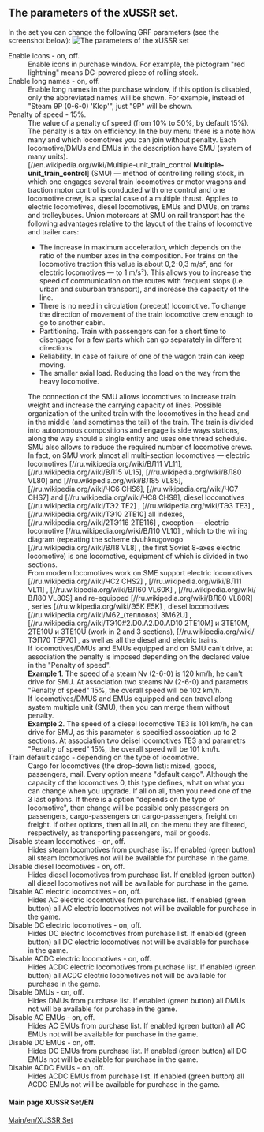 == The parameters of the xUSSR set.==
In the set you can change the following GRF parameters (see the screenshot below):
[[File:en/The parameters of the xUSSR set 2.png|frame| The parameters of the xUSSR set]]
; Enable icons - on, off.
:Enable icons in purchase window. For example, the pictogram "red lightning" means DC-powered piece of rolling stock.
; Enable long names - on, off.
:Enable long names in the purchase window, if this option is disabled, only the abbreviated names will be shown. For example, instead of "Steam 9P (0-6-0) 'Klop'", just "9P" will be shown. 
; Penalty of speed - 15%.
:The value of a penalty of speed (from 10% to 50%, by default 15%). 
:The penalty is a tax on efficiency. In the buy menu there is a note how many and which locomotives you can join without penalty. Each locomotive/DMUs and EMUs in the description have SMU (system of many units). 
:[//en.wikipedia.org/wiki/Multiple-unit_train_control '''Multiple-unit_train_control'''] (SMU) — method of controlling rolling stock, in which one engages several train locomotives or motor wagons and traction motor control is conducted with one control and one locomotive crew, is a special case of a multiple thrust. Applies to electric locomotives, diesel locomotives, EMUs and DMUs, on trams and trolleybuses. Union motorcars at SMU on rail transport has the following advantages relative to the layout of the trains of locomotive and trailer cars:
:*The increase in maximum acceleration, which depends on the ratio of the number axes in the composition. For trains on the locomotive traction this value is about 0,2-0,3 m/s², and for electric locomotives — to 1 m/s²). This allows you to increase the speed of communication on the routes with frequent stops (i.e. urban and suburban transport), and increase the capacity of the line.
:*There is no need in circulation (precept) locomotive. To change the direction of movement of the train locomotive crew enough to go to another cabin.
:*Partitioning. Train with passengers can for a short time to disengage for a few parts which can go separately in different directions.
:*Reliability. In case of failure of one of the wagon train can keep moving.
:*The smaller axial load. Reducing the load on the way from the heavy locomotive.
:The connection of the SMU allows locomotives to increase train weight and increase the carrying capacity of lines. Possible organization of the united train with the locomotives in the head and in the middle (and sometimes the tail) of the train. The train is divided into autonomous compositions and engage is side ways stations, along the way should a single entity and uses one thread schedule. SMU also allows to reduce the required number of locomotive crews.
:In fact, on SMU work almost all multi-section locomotives — electric locomotives [//ru.wikipedia.org/wiki/ВЛ11 VL11], [//ru.wikipedia.org/wiki/ВЛ15 VL15], [//ru.wikipedia.org/wiki/ВЛ80 VL80]  and [//ru.wikipedia.org/wiki/ВЛ85 VL85], [//ru.wikipedia.org/wiki/ЧС6 CHS6], [//ru.wikipedia.org/wiki/ЧС7 CHS7]  and [//ru.wikipedia.org/wiki/ЧС8 CHS8], diesel locomotives [//ru.wikipedia.org/wiki/ТЭ2 TE2] , [//ru.wikipedia.org/wiki/ТЭ3 TE3] , [//ru.wikipedia.org/wiki/ТЭ10 2TE10]  all indexes, [//ru.wikipedia.org/wiki/2ТЭ116 2TE116] , exception — electric locomotive [//ru.wikipedia.org/wiki/ВЛ10 VL10] , which to the wiring diagram (repeating the scheme dvuhkrugovogo [//ru.wikipedia.org/wiki/ВЛ8 VL8] , the first Soviet  8-axes electric locomotive) is one locomotive, equipment of which is divided in two sections.
:From modern locomotives work on SME support electric locomotives [//ru.wikipedia.org/wiki/ЧС2 CHS2] , [//ru.wikipedia.org/wiki/ВЛ11 VL11] , [//ru.wikipedia.org/wiki/ВЛ60 VL60K] , [//ru.wikipedia.org/wiki/ВЛ80 VL80S] and re-equipped [//ru.wikipedia.org/wiki/ВЛ80 VL80R] , series [//ru.wikipedia.org/wiki/Э5К E5K] , diesel locomotives [//ru.wikipedia.org/wiki/М62_(тепловоз) 3M62U] , [//ru.wikipedia.org/wiki/ТЭ10#2.D0.A2.D0.AD10 2ТE10M]  и 3TE10М, 2ТE10U и 3ТE10U (work in 2 and 3 sections), [//ru.wikipedia.org/wiki/ТЭП70 ТEP70] , as well as all the diesel and electric trains.
:If locomotives/DMUs and EMUs equipped and on SMU can't drive, at association the penalty is imposed depending on the declared value in the "Penalty of speed". 
:'''Example 1'''. The speed of a steam Nv (2-6-0) is 120 km/h, he can't drive for SMU. At association two steams Nv (2-6-0) and parametrs "Penalty of speed" 15%, the overall speed will be 102 km/h.
:If locomotives/DMUS and EMUs equipped and can travel along system multiple unit (SMU), then you can merge them without penalty.  
:'''Example 2'''. The speed of a diesel locomotive TE3 is 101 km/h, he can drive for SMU, as this parameter is specified association up to 2 sections. At association two deisel locomotives TE3 and parametrs "Penalty of speed" 15%, the overall speed will be 101 km/h.
;Train default cargo - depending on the type of locomotive.
: Cargo for locomotives (the drop-down list): mixed, goods, passengers, mail. Every option means "default cargo". Although the capacity of the locomotives 0, this type defines, what on what you can change when you upgrade. If all on all, then you need one of the 3 last options. If there is a option "depends on the type of locomotive", then change will be possible only passengers on passengers, cargo-passengers on cargo-passengers, freight on freight. If other options, then all in all, on the menu they are filtered, respectively, as transporting passengers, mail or goods.
;Disable steam locomotives - on, off.
:Hides steam locomotives from purchase list. If enabled (green button) all steam locomotives not will be available for purchase in the game.
;Disable diesel locomotives - on, off.
:Hides diesel locomotives from purchase list. If enabled (green button) all diesel locomotives not will be available for purchase in the game.
;Disable AC electric locomotives - on, off.
:Hides AC electric locomotives from purchase list. If enabled (green button) all AC electric locomotives not will be available for purchase in the game.
;Disable DC electric locomotives - on, off.
:Hides DC electric locomotives from purchase list. If enabled (green button) all DC electric locomotives not will be available for purchase in the game.
;Disable ACDC electric locomotives - on, off.
:Hides ACDC electric locomotives from purchase list. If enabled (green button) all ACDC electric locomotives not will be available for purchase in the game.
;Disable DMUs - on, off.
:Hides DMUs from purchase list. If enabled (green button) all DMUs not will be available for purchase in the game.
;Disable AC EMUs - on, off.
:Hides AC EMUs from purchase list. If enabled (green button) all AC EMUs not will be available for purchase in the game.
;Disable DC EMUs - on, off.
:Hides DC EMUs from purchase list. If enabled (green button) all DC EMUs not will be available for purchase in the game.
;Disable ACDC EMUs - on, off.
:Hides ACDC EMUs from purchase list. If enabled (green button) all ACDC EMUs not will be available for purchase in the game.

====Main page XUSSR Set/EN====
[[Main/en/XUSSR Set]]